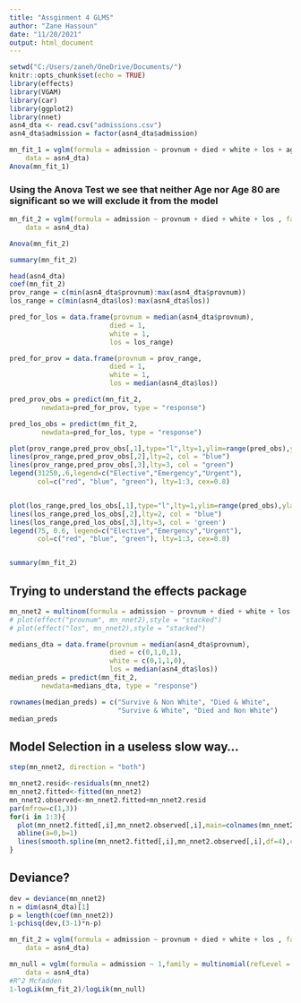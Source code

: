 ---
title: "Assginment 4 GLMS"
author: "Zane Hassoun"
date: "11/20/2021"
output: html_document
---

```{r setup, include=FALSE}
setwd("C:/Users/zaneh/OneDrive/Documents/")
knitr::opts_chunk$set(echo = TRUE)
library(effects)
library(VGAM)
library(car)
library(ggplot2)
library(nnet)
asn4_dta <- read.csv("admissions.csv")
asn4_dta$admission = factor(asn4_dta$admission)


```



```{r}

mn_fit_1 = vglm(formula = admission ~ provnum + died + white + los + age + age80, family = multinomial(refLevel = 1), 
    data = asn4_dta)
Anova(mn_fit_1)

```   

### Using the Anova Test we see that neither Age nor Age 80 are significant so we will exclude it from the model

```{r}
mn_fit_2 = vglm(formula = admission ~ provnum + died + white + los , family = multinomial(refLevel = 1), 
    data = asn4_dta)

Anova(mn_fit_2)

summary(mn_fit_2)
```

```{r}
head(asn4_dta)
coef(mn_fit_2)
prov_range = c(min(asn4_dta$provnum):max(asn4_dta$provnum))
los_range = c(min(asn4_dta$los):max(asn4_dta$los))

pred_for_los = data.frame(provnum = median(asn4_dta$provnum),
                         died = 1, 
                         white = 1, 
                         los = los_range)

pred_for_prov = data.frame(provnum = prov_range,
                         died = 1, 
                         white = 1, 
                         los = median(asn4_dta$los))

pred_prov_obs = predict(mn_fit_2,
        newdata=pred_for_prov, type = "response")

pred_los_obs = predict(mn_fit_2,
        newdata=pred_for_los, type = "response")

plot(prov_range,pred_prov_obs[,1],type="l",lty=1,ylim=range(pred_obs),ylab="p", main = "Interaction Effect of Change in Hospital ID #", col = ('red'))
lines(prov_range,pred_prov_obs[,2],lty=2, col = "blue")
lines(prov_range,pred_prov_obs[,3],lty=3, col = "green")
legend(31250,.6,legend=c("Elective","Emergency","Urgent"),
       col=c("red", "blue", "green"), lty=1:3, cex=0.8)


plot(los_range,pred_los_obs[,1],type="l",lty=1,ylim=range(pred_obs),ylab="p",main = "Interaction Effect of Change Length of Stay", col = ('red'))
lines(los_range,pred_los_obs[,2],lty=2, col = "blue")
lines(los_range,pred_los_obs[,3],lty=3, col = 'green')
legend(75, 0.6, legend=c("Elective","Emergency","Urgent"),
       col=c("red", "blue", "green"), lty=1:3, cex=0.8)


summary(mn_fit_2)

```
## Trying to understand the effects package

```{r}
mn_nnet2 = multinom(formula = admission ~ provnum + died + white + los , data = asn4_dta)
# plot(effect("provnum", mn_nnet2),style = "stacked")
# plot(effect("los", mn_nnet2),style = "stacked")
```


```{r}


medians_dta = data.frame(provnum = median(asn4_dta$provnum),
                         died = c(0,1,0,1), 
                         white = c(0,1,1,0), 
                         los = median(asn4_dta$los))
median_preds = predict(mn_fit_2,
        newdata=medians_dta, type = "response")

rownames(median_preds) = c("Survive & Non White", "Died & White",
                           "Survive & White", "Died and Non White")
median_preds
```

## Model Selection in a useless slow way...

```{r}
step(mn_nnet2, direction = "both")
```

```{r}
mn_nnet2.resid<-residuals(mn_nnet2)
mn_nnet2.fitted<-fitted(mn_nnet2)
mn_nnet2.observed<-mn_nnet2.fitted+mn_nnet2.resid
par(mfrow=c(1,3))
for(i in 1:3){
  plot(mn_nnet2.fitted[,i],mn_nnet2.observed[,i],main=colnames(mn_nnet2.fitted)[i],xlab="fitted p",ylab="observed p")
  abline(a=0,b=1)
  lines(smooth.spline(mn_nnet2.fitted[,i],mn_nnet2.observed[,i],df=4),col="red",lty=2)
}
```
## Deviance?

```{r}
dev = deviance(mn_nnet2)
n = dim(asn4_dta)[1]
p = length(coef(mn_nnet2))
1-pchisq(dev,(3-1)*n-p)

mn_fit_2 = vglm(formula = admission ~ provnum + died + white + los , family = multinomial(refLevel = 1), 
    data = asn4_dta)

mn_null = vglm(formula = admission ~ 1,family = multinomial(refLevel = 1), 
    data = asn4_dta)
#R^2 Mcfadden
1-logLik(mn_fit_2)/logLik(mn_null)
```







